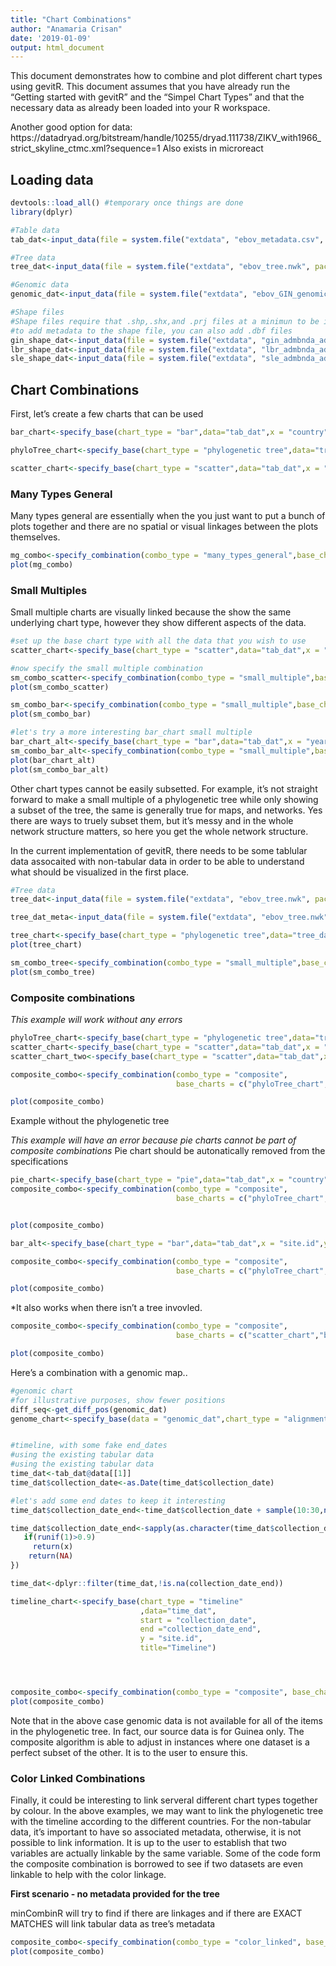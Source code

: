 ```yaml
---
title: "Chart Combinations"
author: "Anamaria Crisan"
date: '2019-01-09'
output: html_document
---
```



This document demonstrates how to combine and plot different chart types using gevitR. This document assumes that you have already run the "Getting started with gevitR" and the "Simpel Chart Types" and that the necessary data as already been loaded into your R workspace.

Another good option for data: https://datadryad.org/bitstream/handle/10255/dryad.111738/ZIKV_with1966_strict_skyline_ctmc.xml?sequence=1
Also exists in microreact

## Loading data
```r
devtools::load_all() #temporary once things are done
library(dplyr)

#Table data
tab_dat<-input_data(file = system.file("extdata", "ebov_metadata.csv", package = "gevitR"),dataType = "table")

#Tree data
tree_dat<-input_data(file = system.file("extdata", "ebov_tree.nwk", package = "gevitR"),dataType = "tree")

#Genomic data
genomic_dat<-input_data(file = system.file("extdata", "ebov_GIN_genomic_FIXED.fasta", package = "gevitR"),dataType = "dna")

#Shape files
#Shape files require that .shp,.shx,and .prj files at a minimun to be in the same directory
#to add metadata to the shape file, you can also add .dbf files
gin_shape_dat<-input_data(file = system.file("extdata", "gin_admbnda_adm1_ocha_itos.shp", package = "gevitR"),dataType = "spatial")
lbr_shape_dat<-input_data(file = system.file("extdata", "lbr_admbnda_adm1_ocha.shp", package = "gevitR"),dataType = "spatial")
sle_shape_dat<-input_data(file = system.file("extdata", "sle_admbnda_adm1_1m_gov_ocha_20161017.shp", package = "gevitR"),dataType = "spatial")
```

## Chart Combinations

First, let's create a few charts that can be used
```r
bar_chart<-specify_base(chart_type = "bar",data="tab_dat",x = "country")

phyloTree_chart<-specify_base(chart_type = "phylogenetic tree",data="tree_dat")

scatter_chart<-specify_base(chart_type = "scatter",data="tab_dat",x = "latitude",y="longitude",title = "Ebola Scatter Plot")

```

### Many Types General
Many types general are essentially when the you just want to put a bunch of plots together and there are no spatial or visual linkages between the plots themselves.

```r
mg_combo<-specify_combination(combo_type = "many_types_general",base_charts = c("bar_chart","phyloTree_chart","scatter_chart"))
plot(mg_combo)
```

### Small Multiples
Small multiple charts are visually linked because the show the same underlying chart type, however they show different aspects of the data.

```r
#set up the base chart type with all the data that you wish to use
scatter_chart<-specify_base(chart_type = "scatter",data="tab_dat",x = "latitude",y="longitude")

#now specify the small multiple combination
sm_combo_scatter<-specify_combination(combo_type = "small_multiple",base_charts = "scatter_chart",facet_by = "country")
plot(sm_combo_scatter)

sm_combo_bar<-specify_combination(combo_type = "small_multiple",base_charts = "bar_chart",facet_by = "country")
plot(sm_combo_bar)

#let's try a more interesting bar_chart small multiple
bar_chart_alt<-specify_base(chart_type = "bar",data="tab_dat",x = "year",title="All together")
sm_combo_bar_alt<-specify_combination(combo_type = "small_multiple",base_charts = "bar_chart_alt",facet_by = "country")
plot(bar_chart_alt)
plot(sm_combo_bar_alt)

```

Other chart types cannot be easily subsetted. For example, it's not straight forward to make a small multiple of a phylogenetic tree while only showing a subset of the tree, the same is generally true for maps, and networks. Yes there are ways to truely subset them, but it's messy and in the whole network structure matters, so here you get the whole network structure.

In the current implementation of gevitR, there needs to be some tablular data assocaited with non-tabular data in order to be able to understand what should be visualized in the first place.

```r
#Tree data
tree_dat<-input_data(file = system.file("extdata", "ebov_tree.nwk", package = "gevitR"),dataType = "tree")

tree_dat_meta<-input_data(file = system.file("extdata", "ebov_tree.nwk", package = "gevitR"),dataType = "tree",metadata = system.file("extdata", "ebov_metadata.csv", package = "gevitR"))

tree_chart<-specify_base(chart_type = "phylogenetic tree",data="tree_dat_meta")
plot(tree_chart)

sm_combo_tree<-specify_combination(combo_type = "small_multiple",base_charts = "tree_chart",facet_by = "country")
plot(sm_combo_tree)

```

### Composite combinations

*This example will work without any errors*
```r
phyloTree_chart<-specify_base(chart_type = "phylogenetic tree",data="tree_dat")
scatter_chart<-specify_base(chart_type = "scatter",data="tab_dat",x = "month",y="site.id")
scatter_chart_two<-specify_base(chart_type = "scatter",data="tab_dat",x = "country",y="site.id",title="Cases by country")

composite_combo<-specify_combination(combo_type = "composite",
                                     base_charts = c("phyloTree_chart","scatter_chart","scatter_chart_two"))

plot(composite_combo)

```

Example without the phylogenetic tree


*This example will have an error because pie charts cannot be part of composite combinations*
Pie chart should be autonatically removed from the specifications
```r

pie_chart<-specify_base(chart_type = "pie",data="tab_dat",x = "country")
composite_combo<-specify_combination(combo_type = "composite",
                                     base_charts = c("phyloTree_chart","scatter_chart","scatter_chart_two","pie_chart"))


plot(composite_combo)

```

```r
bar_alt<-specify_base(chart_type = "bar",data="tab_dat",x = "site.id",y="month",rm_x_label=TRUE)

composite_combo<-specify_combination(combo_type = "composite",
                                     base_charts = c("phyloTree_chart","bar_alt","scatter_chart_two"))

plot(composite_combo)

```

*It also works when there isn't a tree invovled.
```r
composite_combo<-specify_combination(combo_type = "composite",
                                     base_charts = c("scatter_chart","bar_alt","scatter_chart_two"))

plot(composite_combo)

```

Here's a combination with a genomic map..
```r
#genomic chart
#for illustrative purposes, show fewer positions
diff_seq<-get_diff_pos(genomic_dat)
genome_chart<-specify_base(data = "genomic_dat",chart_type = "alignment",title="Genome Alignment",show_pos=diff_seq[1:20])


#timeline, with some fake end_dates
#using the existing tabular data
#using the existing tabular data
time_dat<-tab_dat@data[[1]]
time_dat$collection_date<-as.Date(time_dat$collection_date)

#let's add some end dates to keep it interesting
time_dat$collection_date_end<-time_dat$collection_date + sample(10:30,nrow(time_dat),replace = TRUE)

time_dat$collection_date_end<-sapply(as.character(time_dat$collection_date_end),function(x){
   if(runif(1)>0.9)
     return(x)
    return(NA)
})

time_dat<-dplyr::filter(time_dat,!is.na(collection_date_end))

timeline_chart<-specify_base(chart_type = "timeline"
                             ,data="time_dat",
                             start = "collection_date",
                             end ="collection_date_end", 
                             y = "site.id",
                             title="Timeline")




composite_combo<-specify_combination(combo_type = "composite", base_charts = c("phyloTree_chart","scatter_chart_two","timeline_chart","genome_chart"))
plot(composite_combo)

```

Note that in the above case genomic data is not available for all of the items in the phylogenetic tree. In fact, our source data is for Guinea only. The composite algorithm is able to adjust in instances where one dataset is a perfect subset of the other. It is to the user to ensure this. 

### Color Linked Combinations

Finally, it could be interesting to link serveral different chart types together by colour. In the above examples, we may want to link the phylogenetic tree with the timeline according to the different countries. For the non-tabular data, it's important to have so associated metadata, otherwise, it is not possible to link information. It is up to the user to establish that two variables are actually linkable by the same variable. Some of the code form the composite combination is borrowed to see if two datasets are even linkable to help with the color linkage.

**First scenario - no metadata provided for the tree**

minCombinR will try to find if there are linkages and if there are EXACT MATCHES will link tabular data as tree's metadata
```r
composite_combo<-specify_combination(combo_type = "color_linked", base_charts = c("phyloTree_chart","scatter_chart_two","scatter_chart"),link_by="country")
plot(composite_combo)
```
